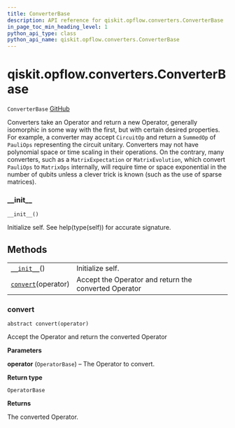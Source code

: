 ```yaml
---
title: ConverterBase
description: API reference for qiskit.opflow.converters.ConverterBase
in_page_toc_min_heading_level: 1
python_api_type: class
python_api_name: qiskit.opflow.converters.ConverterBase
---
```


# qiskit.opflow\.converters.ConverterBase

<span id="qiskit.opflow.converters.ConverterBase" />

`ConverterBase` [GitHub](https://github.com/qiskit/qiskit/tree/stable/0.18/qiskit/opflow/converters/converter_base.py "view source code")

Converters take an Operator and return a new Operator, generally isomorphic in some way with the first, but with certain desired properties. For example, a converter may accept `CircuitOp` and return a `SummedOp` of `PauliOps` representing the circuit unitary. Converters may not have polynomial space or time scaling in their operations. On the contrary, many converters, such as a `MatrixExpectation` or `MatrixEvolution`, which convert `PauliOps` to `MatrixOps` internally, will require time or space exponential in the number of qubits unless a clever trick is known (such as the use of sparse matrices).

### \_\_init\_\_

<span id="qiskit.opflow.converters.ConverterBase.__init__" />

`__init__()`

Initialize self. See help(type(self)) for accurate signature.

## Methods

|                                                                                                                         |                                                       |
| ----------------------------------------------------------------------------------------------------------------------- | ----------------------------------------------------- |
| [`__init__`](#qiskit.opflow.converters.ConverterBase.__init__ "qiskit.opflow.converters.ConverterBase.__init__")()      | Initialize self.                                      |
| [`convert`](#qiskit.opflow.converters.ConverterBase.convert "qiskit.opflow.converters.ConverterBase.convert")(operator) | Accept the Operator and return the converted Operator |

### convert

<span id="qiskit.opflow.converters.ConverterBase.convert" />

`abstract convert(operator)`

Accept the Operator and return the converted Operator

**Parameters**

**operator** (`OperatorBase`) – The Operator to convert.

**Return type**

`OperatorBase`

**Returns**

The converted Operator.

